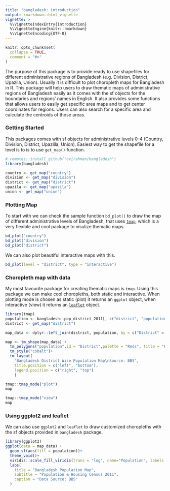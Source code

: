 ```yaml
---
title: "bangladesh: introduction"
output: rmarkdown::html_vignette
vignette: >
  %\VignetteIndexEntry{introduction}
  %\VignetteEngine{knitr::rmarkdown}
  %\VignetteEncoding{UTF-8}
---
```


```r
knitr::opts_chunk$set(
  collapse = TRUE,
  comment = "#>"
)
```
The purpose of this package is to provide ready to use shapefiles
for different administrative regions of Bangladesh (e.g. Division, District, Upazila, Union).
Usually it is difficult to plot choropleth maps for Bangladesh in R. This package will help
users to draw thematic maps of administrative regions of Bangladesh easily as it comes with the 
sf objects for the boundaries and regions' names in English. It also provides some functions
that allows users to easily get specific area maps and to get center coordinates for regions.
Users can also search for a specific area and calculate the centroids of those areas.


### Getting Started

This packages comes with sf objects for administrative levels 0-4 (Country, 
Division, District, Upazilla, Union). Easiest way to get the shapefile for
a level is to is to use `get_map()` function.

```r
# remotes::install_github("ovirahman/bangladesh")
library(bangladesh)

country <- get_map("country")
division <- get_map("division")
district <- get_map("district")
upazila <- get_map("upazila")
union <- get_map("union")
```

### Plotting Map

To start with we can check the sample function `bd_plot()` to draw the map of different 
administrative levels of Bangladesh, that uses [`tmap`](https://cran.r-project.org/web/packages/tmap/), which
is a very flexible and cool package to visulize thematic maps.

```r
bd_plot("country")
bd_plot("division")
bd_plot("district")
```

We can also plot beautiful interactive maps with this.

```r
bd_plot(level = "district", type = "interactive")
```


### Choropleth map with data 

My most favourite package for creating thematic maps is `tmap`. Using this package we can 
make cool choropleths, both static and interactive. When plotting mode is chosen as static (plot) it 
returns an `ggplot` object, when interactive (view) it returns an [`leaflet`](https://cran.r-project.org/web/packages/leaflet) object. 

```r
library(tmap)
population <- bangladesh::pop_district_2011[, c("district", "population")]
district <- get_map("district")

map_data <- dplyr::left_join(district, population, by = c("District" = "district"))

map <- tm_shape(map_data) + 
  tm_polygons("population",id = "District",palette = "Reds", title = "Population") +
  tm_style("cobalt")+
  tm_layout(
    "Bangladesh District Wise Population Map\nSource: BBS",
    title.position = c("left", "bottom"),
    legend.position = c("right", "top")
    )

tmap::tmap_mode("plot")
map
```


```r
tmap::tmap_mode("view")
map
```


### Using ggplot2 and leaflet

We can also use `ggplot2` and `leaflet` to draw customized choropleths with the sf objects provided in
`bangladesh` package.


```r
library(ggplot2)
ggplot(data = map_data) +
  geom_sf(aes(fill = population))+
  theme_void()+
  viridis::scale_fill_viridis(trans = "log", name="Population", labels = scales::unit_format(unit = "M", scale = 1e-6)) +
  labs(
    title = "Bangladesh Population Map",
    subtitle = "Population & Housing Census 2011",
    caption = "Data Source: BBS"
  )
  
```







